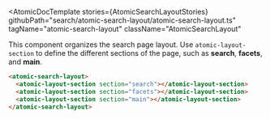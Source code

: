 

<Meta of={AtomicSearchLayoutStories} />

<AtomicDocTemplate
  stories={AtomicSearchLayoutStories}
  githubPath="search/atomic-search-layout/atomic-search-layout.ts"
  tagName="atomic-search-layout"
  className="AtomicSearchLayout"
>

This component organizes the search page layout. 
Use `atomic-layout-section` to define the different sections of the page, such as **search**, **facets**, and **main**.

```html
<atomic-search-layout>
  <atomic-layout-section section="search"></atomic-layout-section>
  <atomic-layout-section section="facets"></atomic-layout-section>
  <atomic-layout-section section="main"></atomic-layout-section>
</atomic-search-layout>
```

</AtomicDocTemplate>
